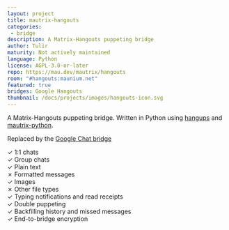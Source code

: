 ```yaml
---
layout: project
title: mautrix-hangouts
categories: 
 - bridge
description: A Matrix-Hangouts puppeting bridge
author: Tulir
maturity: Not actively maintained
language: Python
license: AGPL-3.0-or-later
repo: https://mau.dev/mautrix/hangouts
room: "#hangouts:maunium.net"
featured: true
bridges: Google Hangouts
thumbnail: /docs/projects/images/hangouts-icon.svg
---
```


A Matrix-Hangouts puppeting bridge. Written in Python using [hangups](https://github.com/tdryer/hangups) and [mautrix-python](https://matrix.org/docs/projects/sdk/mautrix-python.html).

Replaced by the [Google Chat bridge](https://github.com/mautrix/googlechat)

✓ 1:1 chats  
✓ Group chats  
✓ Plain text  
✗ Formatted messages  
✓ Images  
✗ Other file types  
✓ Typing notifications and read receipts  
✓ Double puppeting  
✓ Backfilling history and missed messages  
✓ End-to-bridge encryption
